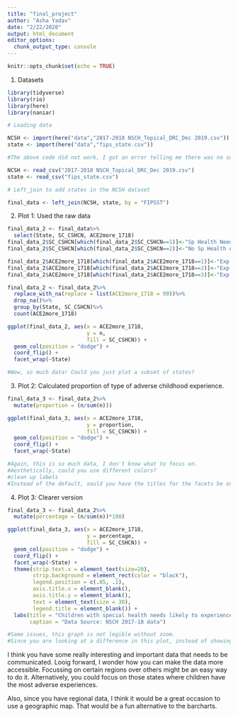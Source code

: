 ```yaml
---
title: "final_project"
author: "Asha Yadav"
date: "2/22/2020"
output: html_document
editor_options: 
  chunk_output_type: console
---
```


```r
knitr::opts_chunk$set(echo = TRUE)
```

1. Datasets

```r

library(tidyverse)
library(rio)
library(here)
library(naniar)

# Loading data

NCSH <- import(here("data","2017-2018 NSCH_Topical_DRC_Dec 2019.csv"))
state <- import(here("data","fips_state.csv"))

#The above code did not work, I got an error telling me there was no such file in the directory

NCSH <- read_csv("2017-2018 NSCH_Topical_DRC_Dec 2019.csv")
state <- read_csv("fips_state.csv")

# Left_join to add states in the NCSH dataset

final_data <- left_join(NCSH, state, by = "FIPSST")

```

2. Plot 1: Used the raw data

```r

final_data_2 <- final_data%>%
  select(State, SC_CSHCN, ACE2more_1718)
final_data_2$SC_CSHCN[which(final_data_2$SC_CSHCN==1)]<-"Sp Health Needs"
final_data_2$SC_CSHCN[which(final_data_2$SC_CSHCN==2)]<-"No Sp Health needs"

final_data_2$ACE2more_1718[which(final_data_2$ACE2more_1718==1)]<-"Exp No ACE"
final_data_2$ACE2more_1718[which(final_data_2$ACE2more_1718==2)]<-"Exp 1 ACE"
final_data_2$ACE2more_1718[which(final_data_2$ACE2more_1718==3)]<-"Exp 2 ACE"

final_data_2 <- final_data_2%>%
  replace_with_na(replace = list(ACE2more_1718 = 99))%>%
  drop_na()%>%
  group_by(State, SC_CSHCN)%>%
  count(ACE2more_1718)

ggplot(final_data_2, aes(x = ACE2more_1718, 
                         y = n, 
                         fill = SC_CSHCN)) +
  geom_col(position = "dodge") +
  coord_flip() +
  facet_wrap(~State)

#Wow, so much data! Could you just plot a subset of states?

```


3. Plot 2: Calculated proportion of type of adverse childhood experience.

```r

final_data_3 <- final_data_2%>%
  mutate(proportion = (n/sum(n)))

ggplot(final_data_3, aes(x = ACE2more_1718, 
                         y = proportion, 
                         fill = SC_CSHCN)) +
  geom_col(position = "dodge") +
  coord_flip() +
  facet_wrap(~State)

#Again, this is so much data, I don't know what to focus on.
#Aesthetically, could you use different colors?
#clean up labels
#Instead of the default, xould you have the titles for the facets be on white background, without the black outline?

```

4. Plot 3: Clearer version

```r

final_data_3 <- final_data_2%>%
  mutate(percentage = (n/sum(n))*100)

ggplot(final_data_3, aes(x = ACE2more_1718, 
                         y = percentage, 
                         fill = SC_CSHCN)) +
  geom_col(position = "dodge") +
  coord_flip() +
  facet_wrap(~State) +
  theme(strip.text.x = element_text(size=20),
        strip.background = element_rect(color = "black"),
        legend.position = c(.85, .1),
        axis.title.x = element_blank(),
        axis.title.y = element_blank(),
        text = element_text(size = 30),
        legend.title = element_blank()) +
  labs(title = "Children with special health needs likely to experience higher adverse childhood\nexperiences in United States\n",
       caption = "Data Source: NSCH 2017-18 data")

#Same issues, this graph is not legible without zoom.
#Since you are looking at a difference in this plot, instead of showing adverse childhood experience for both groups in parallel bars, could you just calculate the difference between the groups and plot that?

```

I think you have some really interesting and important data that needs to be communicated. Looig forward, I wonder how you can make the data more accessible.
Focussing on certain regions over others might be an easy way to do it. Alternatively, you could focus on those states where children have the most adverse experiences.

Also, since you have regional data, I think it would be a great occasion to use a geographic map. That would be a fun alternative to the barcharts.

